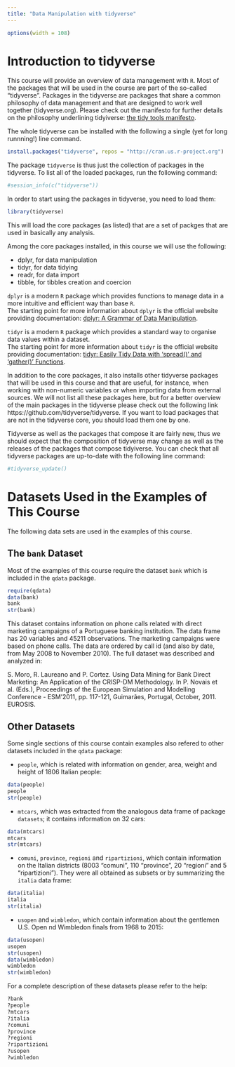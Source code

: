 ```yaml
---
title: "Data Manipulation with tidyverse"
---
```


```r
options(width = 108)
```

# Introduction to tidyverse

This course will provide an overview of data management with `R`. Most of the packages that will be used in the course are part of the so-called "tidyverse". Packages in the tidyverse are packages that share a common philosophy of data management and that are designed to work well together (tidyverse.org). Please check out the manifesto for further details on the philosophy underlining tidyiverse:  [the tidy tools manifesto](https://cran.r-project.org/web/packages/tidyverse/vignettes/manifesto.html). 

The whole tidyverse can be installed with the following a single (yet for long runnning!) line command.

```r
install.packages("tidyverse", repos = "http://cran.us.r-project.org")
```

The package `tidyverse` is thus just the collection of packages in the tidyverse. To list all of the loaded packages, run the following command:

```r
#session_info(c("tidyverse"))
```

In order to start using the packages in tidyverse, you need to load them:

```r
library(tidyverse)
```

This will load the core packages (as listed) that are a set of packges that are used in basically any analysis. 

Among the core packages installed, in this course we will use the following:

* dplyr, for data manipulation
* tidyr, for data tidying
* readr, for data import
* tibble, for tibbles creation and coercion

`dplyr` is a modern `R` package which provides functions to manage data in a more intuitive and efficient way than base `R`.  
The starting point for more information about `dplyr` is the official website providing documentation: [dplyr: A Grammar of Data Manipulation](https://cran.r-project.org/web/packages/dplyr/index.html).  

`tidyr` is a modern `R` package which provides a standard way to organise data values within a dataset.  
The starting point for more information about `tidyr` is the official website providing documentation: [tidyr: Easily Tidy Data with 'spread()' and 'gather()' Functions](https://cran.r-project.org/web/packages/tidyr/index.html).  

In addition to the core packages, it also installs other tidyverse packages that will be used in this course and that are useful, for instance, when working with non-numeric variables or when importing data from external sources. We will not list all these packages here, but for a better overview of the main packages in the tidyverse please check out the following link https://github.com/tidyverse/tidyverse. If you want to load packages that are not in the tidyverse core, you should load them one by one.

Tidyverse as well as the packages that compose it are fairly new, thus we should expect that the composition of tidyverse may change as well as the releases of the packages that compose tidyiverse. You can check that all tidyverse packages are up-to-date with the following line command:

```r
#tidyverse_update()
```


# Datasets Used in the Examples of This Course

The following data sets are used in the examples of this course.

## The `bank` Dataset

Most of the examples of this course require the dataset `bank` which is included in the `qdata` package.

```r
require(qdata)
data(bank)
bank
str(bank)
```

This dataset contains information on phone calls related with direct marketing campaigns of a Portuguese banking institution. The data frame has 20 variables and 45211 observations. The marketing campaigns were based on phone calls. The data are ordered by call id (and also by date, from May 2008 to November 2010). The full dataset was described and analyzed in:

S. Moro, R. Laureano and P. Cortez. Using Data Mining for Bank Direct Marketing: An Application of the CRISP-DM Methodology. In P. Novais et al. (Eds.), Proceedings of the European Simulation and Modelling Conference - ESM'2011, pp. 117-121, Guimarães, Portugal, October, 2011. EUROSIS.


## Other Datasets

Some single sections of this course contain examples also refered to other datasets included in the `qdata` package:

* `people`, which is related with information on gender, area, weight and height of 1806 Italian people:

```r
data(people)
people
str(people)
```

* `mtcars`, which was extracted from the analogous data frame of package `datasets`; it contains information on 32 cars:

```r
data(mtcars)
mtcars
str(mtcars)
```

* `comuni`, `province`, `regioni` and `ripartizioni`, which contain information on the Italian districts (8003 "comuni", 110 "province", 20 "regioni" and 5 "ripartizioni"). They were all obtained as subsets or by summarizing the `italia` data frame:

```r
data(italia)
italia
str(italia)
```

* `usopen` and `wimbledon`, which contain information about the gentlemen U.S. Open nd Wimbledon finals from 1968 to 2015:

```r
data(usopen)
usopen
str(usopen)
data(wimbledon)
wimbledon
str(wimbledon)
```

For a complete description of these datasets please refer to the help:

```r
?bank
?people
?mtcars
?italia
?comuni
?province
?regioni
?ripartizioni
?usopen
?wimbledon
```

